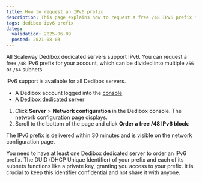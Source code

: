 ```yaml
---
title: How to request an IPv6 prefix
description: This page explains how to request a free /48 IPv6 prefix for Scaleway Dedibox servers.
tags: dedibox ipv6 prefix
dates:
  validation: 2025-06-09
  posted: 2021-08-03
---
```




All Scaleway Dedibox dedicated servers support IPv6. You can request a free `/48` IPv6 prefix for your account, which can be divided into multiple `/56` or `/64` subnets.

<Message type="tip">
  IPv6 support is available for all Dedibox servers.
</Message>

<Requirements />

- A Dedibox account logged into the [console](https://console.online.net)
- A [Dedibox dedicated server](https://www.scaleway.com/en/dedibox)

1. Click **Server** > **Network configuration** in the Dedibox console. The network configuration page displays.
2. Scroll to the bottom of the page and click **Order a free /48 IPv6 block**:
    <Lightbox image={image} alt="" />

The IPv6 prefix is delivered within 30 minutes and is visible on the network configuration page.

<Message type="note">
  You need to have at least one Dedibox dedicated server to order an IPv6 prefix.
</Message>

<Message type="important">
  The DUID (DHCP Unique Identifier) of your prefix and each of its subnets functions like a private key, granting you access to your prefix. It is crucial to keep this identifier confidential and not share it with anyone.
</Message>


